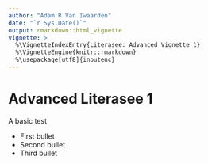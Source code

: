 ```yaml
---
author: "Adam R Van Iwaarden"
date: "`r Sys.Date()`"
output: rmarkdown::html_vignette
vignette: >
  %\VignetteIndexEntry{Literasee: Advanced Vignette 1}
  %\VignetteEngine{knitr::rmarkdown}
  %\usepackage[utf8]{inputenc}
---
```


# Advanced Literasee 1

A basic test

* First bullet
* Second bullet
* Third bullet

